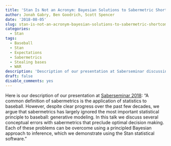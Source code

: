 ```yaml
---
title: 'Stan Is Not an Acronym: Bayesian Solutions to Sabermetric Shortcomings'
author: Jonah Gabry, Ben Goodrich, Scott Spencer
date: '2018-08-05'
slug: stan-is-not-an-acronym-bayesian-solutions-to-sabermetric-shortcomings
categories:
  - Stan
tags:
  - Baseball
  - Stan
  - Expectations
  - Sabermetrics
  - Stealing bases
  - WAR
description: 'Description of our presentation at Saberseminar discussing Bayesian solutions to sabermetric shortcomings.'
draft: false
disable_comments: yes
---
```


Here is our description of our presentation at [Saberseminar 2018]("http://www.brooksbaseball.net/ss18/sunday.html"): "A common definition of sabermetrics is the application of statistics to baseball. However, despite clear progress over the past few decades, we argue that sabermetrics has largely ignored the most important statistical principle to baseball: generative modeling. In this talk we discuss several conceptual errors with sabermetrics that preclude optimal decision making. Each of these problems can be overcome using a principled Bayesian approach to inference, which we demonstrate using the Stan statistical software."
